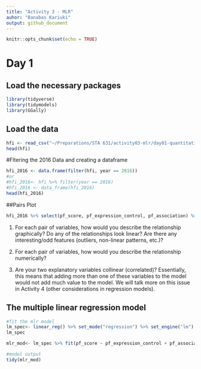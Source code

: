 ```yaml
---
title: "Activity 3 - MLR"
auhor: "Banabas Kariuki"
output: github_document
---
```


```r
knitr::opts_chunk$set(echo = TRUE)
```


# Day 1

## Load the necessary packages

```r
library(tidyverse)
library(tidymodels)
library(GGally)
```

## Load the data

```r
hfi <- read_csv("~/Preparations/STA 631/activity03-mlr/day01-quantitative-explanatory/hfi.csv")
head(hfi)
```

#Fltering the 2016 Data and creating a dataframe
```r
hfi_2016 <- data.frame(filter(hfi, year == 2016))
#or
#hfi_2016<- hfi %>% filter(year == 2016)
#hfi_2016 <- data_frame(hfi_2016)
head(hfi_2016)
```

##Pairs Plot

```r
hfi_2016 %>% select(pf_score, pf_expression_control, pf_association) %>% ggpairs()
```


1. For each pair of variables, how would you describe the relationship graphically?
  Do any of the relationships look linear?
  Are there any interesting/odd features (outliers, non-linear patterns, etc.)?

2. For each pair of variables, how would you describe the relationship numerically?


3. Are your two explanatory variables collinear (correlated)?
  Essentially, this means that adding more than one of these variables to the model would not add much value to the model.
  We will talk more on this issue in Activity 4 (other considerations in regression models).


## The multiple linear regression model

```r
#fit the mlr model
lm_spec<- linear_reg() %>% set_mode("regression") %>% set_engine("lm")
lm_spec

mlr_mod<- lm_spec %>% fit(pf_score ~ pf_expression_control + pf_association, data = hfi_2016)

#model output
tidy(mlr_mod)
```



